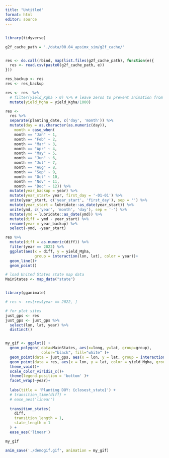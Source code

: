 ```yaml
---
title: "Untitled"
format: html
editor: source
---
```


## 

```r
library(tidyverse)

g2f_cache_path = './data/00.04_apsimx_sim/g2f_cache/'


res <- do.call(rbind, map(list.files(g2f_cache_path), function(e){
  res <- read.csv(paste0(g2f_cache_path, e))
}))


```

```r
res_backup <- res
res <- res_backup

res <- res  %>% 
  # filter(yield_Kgha > 0) %>% # leave zeros to prevent animation from moving dots instead of fading in/out?
  mutate(yield_Mgha = yield_Kgha/1000)


```

```r

res <-
  res %>% 
  separate(planting_date, c('day', 'month')) %>% 
  mutate(day = as.character(as.numeric(day)),
    month = case_when(
    month == "Jan" ~ 1,
    month == "Feb" ~ 2,
    month == "Mar" ~ 3,
    month == "Apr" ~ 4,
    month == "May" ~ 5,
    month == "Jun" ~ 6,
    month == "Jul" ~ 7,
    month == "Aug" ~ 8,
    month == "Sep" ~ 9,
    month == "Oct" ~ 10,
    month == "Nov" ~ 11,
    month == "Dec" ~ 12)) %>% 
  mutate(year_backup = year) %>% 
  mutate(year_start= year, first_day = '-01-01') %>%
  unite(year_start, c('year_start', 'first_day'), sep = '') %>%
  mutate(year_start = lubridate::as_date(year_start)) %>% 
  unite(ymd, c('year', 'month', 'day'), sep = '-') %>%
  mutate(ymd = lubridate::as_date(ymd)) %>% 
  mutate(diff = ymd - year_start) %>% 
  rename(year = year_backup) %>% 
  select(-ymd, -year_start)
```


```r
res %>% 
  mutate(diff = as.numeric(diff)) %>% 
  filter(year == 2022) %>% 
  ggplot(aes(x = diff, y = yield_Mgha, 
             group = interaction(lon, lat), color = year))+
  geom_line()+
  geom_point()
```


```r
# load United States state map data
MainStates <- map_data("state")


library(gganimate)

# res <- res[res$year == 2022, ]

# for plot sites 
just_gps <- res
just_gps <- just_gps %>%
  select(lon, lat, year) %>% 
  distinct()


my_gif <- ggplot() +
  geom_polygon( data=MainStates, aes(x=long, y=lat, group=group),
                color="black", fill="white" )+
  geom_point(data = just_gps, aes(x = lon, y = lat, group = interaction(lon, lat)), size = 2, shape = 1, color = 'black')+
  geom_point(data = res, aes(x = lon, y = lat, color = yield_Mgha, group = interaction(lon, lat)), size = 2)+
  theme_void()+
  scale_color_viridis_c()+
  theme(legend.position = 'bottom' )+
  facet_wrap(~year)+
  
  labs(title = 'Planting DOY: {closest_state}') +
  # transition_time(diff) +
  # ease_aes('linear')
  
  transition_states(
    diff,
    transition_length = 1,
    state_length = 1
  ) +
  ease_aes('linear')

my_gif

anim_save('./demogif.gif', animation = my_gif)
```

